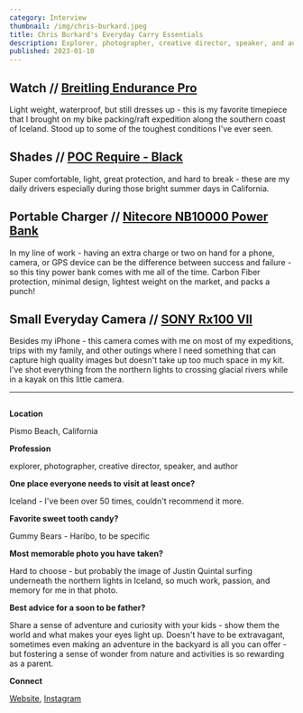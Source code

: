 ```yaml
---
category: Interview
thumbnail: /img/chris-burkard.jpeg
title: Chris Burkard's Everyday Carry Essentials
description: Explorer, photographer, creative director, speaker, and author Chris Burkard shares his everyday carry essentials.
published: 2023-01-10
---
```


## Watch // [Breitling Endurance Pro](https://www.breitling.com/us-en/watches/professional/endurance-pro/X82310A41B1/)

Light weight, waterproof, but still dresses up - this is my favorite timepiece that I brought on my bike packing/raft expedition along the southern coast of Iceland. Stood up to some of the toughest conditions I've ever seen.

## Shades // [POC Require - Black](https://na.pocsports.com/products/require?variant=39331364536486)

Super comfortable, light, great protection, and hard to break - these are my daily drivers especially during those bright summer days in California.

## Portable Charger // [Nitecore NB10000 Power Bank](https://www.nitecorestore.com/Nitecore-NB10000-Gen-2-Power-Bank-p/bat-nite-nb10000.htm)

In my line of work - having an extra charge or two on hand for a phone, camera, or GPS device can be the difference between success and failure - so this tiny power bank comes with me all of the time. Carbon Fiber protection, minimal design, lightest weight on the market, and packs a punch!

## Small Everyday Camera // [SONY Rx100 VII](https://electronics.sony.com/imaging/compact-cameras/all-vlog-compact-cameras/p/dscrx100m7-b)

Besides my iPhone - this camera comes with me on most of my expeditions, trips with my family, and other outings where I need something that can capture high quality images but doesn't take up too much space in my kit. I've shot everything from the northern lights to crossing glacial rivers while in a kayak on this little camera.

---

<Image
  src="/img/chris-burkard.jpeg"
  alt="Chris Burkard portrait"
  width="1/3"
  aspectRatio="1/1"
  float="right"
  marginLeft="lg"
  marginBottom="lg"
/>

**Location**

Pismo Beach, California

**Profession**

explorer, photographer, creative director, speaker, and author

**One place everyone needs to visit at least once?**

Iceland - I've been over 50 times, couldn't recommend it more.

**Favorite sweet tooth candy?**

Gummy Bears - Haribo, to be specific

**Most memorable photo you have taken?**

Hard to choose - but probably the image of Justin Quintal surfing underneath the northern lights in Iceland, so much work, passion, and memory for me in that photo.

**Best advice for a soon to be father?**

Share a sense of adventure and curiosity with your kids - show them the world and what makes your eyes light up. Doesn't have to be extravagant, sometimes even making an adventure in the backyard is all you can offer - but fostering a sense of wonder from nature and activities is so rewarding as a parent.

**Connect**

[Website](https://www.chrisburkard.com/), [Instagram](https://www.instagram.com/chrisburkard/)
